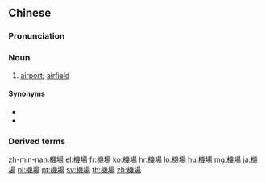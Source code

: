 {{also|机场}}
==Chinese==
{{zh-forms|s=机场}}

===Pronunciation===
{{zh-pron
|m=jī場
|ma=y
|c=gei1 coeng4
|h=pfs=kî-chhòng
|md=gĭ-diòng
|mn=xm,qz,tw:ki-tiûⁿ/zz:ki-tiôⁿ
|w=1ji zan
|cat=n
}}

===Noun===
{{zh-noun}}

# [[airport]]; [[airfield]]

====Synonyms====
* {{zh-l|飛機場}}
* {{zh-l|空港}}

===Derived terms===
{{zh-der|國際機場}}

{{zh-cat|Beginning}}

[[zh-min-nan:機場]]
[[el:機場]]
[[fr:機場]]
[[ko:機場]]
[[hr:機場]]
[[lo:機場]]
[[hu:機場]]
[[mg:機場]]
[[ja:機場]]
[[pl:機場]]
[[pt:機場]]
[[sv:機場]]
[[th:機場]]
[[zh:機場]]